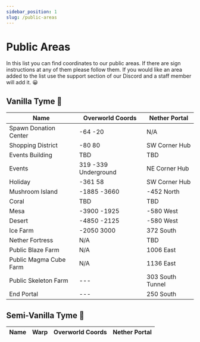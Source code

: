 ```yaml
---
sidebar_position: 1
slug: /public-areas
---
```


# Public Areas

In this list you can find coordinates to our public areas. If there are sign instructions at any of them please follow them. If you would like an area added to the list use the support section of our Discord and a staff member will add it. 😀 

## Vanilla Tyme 🍦

| Name                   | Overworld Coords     | Nether Portal    |
| ---------------------- | -------------------- | ---------------- |
| Spawn Donation Center  | -64 -20              | N/A              |
| Shopping District      | -80 80               | SW Corner Hub    |
| Events Building        | TBD                  | TBD              |
| Events                 | 319 -339 Underground | NE Corner Hub    |
| Holiday                | -361 58              | SW Corner Hub    |
| Mushroom Island        | -1885 -3660          | -452 North       |
| Coral                  | TBD                  | TBD              |
| Mesa                   | -3900 -1925          | -580 West        |
| Desert                 | -4850 -2125          | -580 West        |
| Ice Farm               | -2050 3000           | 372 South        |
| Nether Fortress        | N/A                  | TBD              |
| Public Blaze Farm      | N/A                  | 1006 East        |
| Public Magma Cube Farm | N/A                  | 1136 East        |
| Public Skeleton Farm   | ---                  | 303 South Tunnel |
| End Portal             | ---                  | 250 South        |

## Semi-Vanilla Tyme 🍨

| Name | Warp | Overworld Coords | Nether Portal |
| ---- | ---- | ---------------- | ------------- |